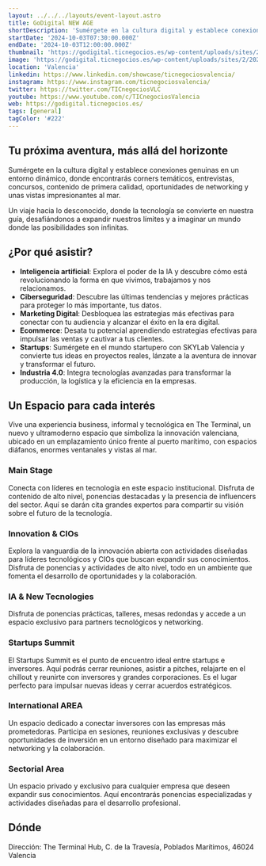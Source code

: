 ```yaml
---
layout: ../../../layouts/event-layout.astro
title: GoDigital NEW AGE
shortDescription: 'Sumérgete en la cultura digital y establece conexiones genuinas en un entorno dinámico, donde encontrarás corners temáticos, entrevistas, concursos, contenido de primera calidad, oportunidades de networking y unas vistas impresionantes al mar.'
startDate: '2024-10-03T07:30:00.000Z'
endDate: '2024-10-03T12:00:00.000Z'
thumbnail: 'https://godigital.ticnegocios.es/wp-content/uploads/sites/2/2024/06/imagen-destacada-web24.png'
image: 'https://godigital.ticnegocios.es/wp-content/uploads/sites/2/2024/06/imagen-destacada-web24.png'
location: 'Valencia'
linkedin: https://www.linkedin.com/showcase/ticnegociosvalencia/
instagram: https://www.instagram.com/ticnegociosvalencia/
twitter: https://twitter.com/TICnegociosVLC
youtube: https://www.youtube.com/c/TICnegociosValencia
web: https://godigital.ticnegocios.es/
tags: [general]
tagColor: '#222'
---
```



## Tu próxima aventura, más allá del horizonte

Sumérgete en la cultura digital y establece conexiones genuinas en un entorno dinámico, donde encontrarás corners temáticos, entrevistas, concursos, contenido de primera calidad, oportunidades de networking y unas vistas impresionantes al mar.

Un viaje hacia lo desconocido, donde la tecnología se convierte en nuestra guía, desafiándonos a expandir nuestros límites y a imaginar un mundo donde las posibilidades son infinitas.

## ¿Por qué asistir?

- **Inteligencia artificial**: Explora el poder de la lA y descubre cómo está revolucionando la forma en que vivimos, trabajamos y nos relacionamos.
- **Ciberseguridad**: Descubre las últimas tendencias y mejores prácticas para proteger lo más importante, tus datos.
- **Marketing Digital**: Desbloquea las estrategias más efectivas para conectar con tu audiencia y alcanzar el éxito en la era digital.
- **Ecommerce**: Desata tu potencial aprendiendo estrategias efectivas para impulsar las ventas y cautivar a tus clientes.
- **Startups**: Sumérgete en el mundo startupero con SKYLab Valencia y convierte tus ideas en proyectos reales, lánzate a la aventura de innovar y transformar el futuro.
- **Industria 4.0**: Integra tecnologías avanzadas para transformar la producción, la logística y la eficiencia en la empresas.

## Un Espacio para cada interés

Vive una experiencia business, informal y tecnológica en The Terminal, un nuevo y ultramoderno espacio que simboliza la innovación valenciana, ubicado en un emplazamiento único frente al puerto marítimo, con espacios diáfanos, enormes ventanales y vistas al mar.

### Main Stage

Conecta con líderes en tecnología en este espacio institucional. Disfruta de contenido de alto nivel, ponencias destacadas y la presencia de influencers del sector. Aquí se darán cita grandes expertos para compartir su visión sobre el futuro de la tecnología.

### Innovation & CIOs

Explora la vanguardia de la innovación abierta con actividades diseñadas para líderes tecnológicos y CIOs que buscan expandir sus conocimientos. Disfruta de ponencias y actividades de alto nivel, todo en un ambiente que fomenta el desarrollo de oportunidades y la colaboración.

### IA & New Tecnologies

Disfruta de ponencias prácticas, talleres, mesas redondas y accede a un espacio exclusivo para partners tecnológicos y networking.

### Startups Summit

El Startups Summit es el punto de encuentro ideal entre startups e inversores. Aquí podrás cerrar reuniones, asistir a pitches, relajarte en el chillout y reunirte con inversores y grandes corporaciones. Es el lugar perfecto para impulsar nuevas ideas y cerrar acuerdos estratégicos.

### International AREA

Un espacio dedicado a conectar inversores con las empresas más prometedoras. Participa en sesiones, reuniones exclusivas y descubre oportunidades de inversión en un entorno diseñado para maximizar el networking y la colaboración.

### Sectorial Area

Un espacio privado y exclusivo para cualquier empresa que deseen expandir sus conocimientos. Aquí encontrarás ponencias especializadas y actividades diseñadas para el desarrollo profesional.

## Dónde

Dirección: The Terminal Hub, C. de la Travesía, Poblados Marítimos, 46024 Valencia

<GoogleMap
  src="https://www.google.com/maps/embed?pb=!1m18!1m12!1m3!1d3080.4493059740166!2d-0.3338417870759284!3d39.4591772132413!2m3!1f0!2f0!3f0!3m2!1i1024!2i768!4f13.1!3m3!1m2!1s0xd6049af34a3305b%3A0xbf1cebe40f9699a4!2sThe%20Terminal%20Hub!5e0!3m2!1ses!2ses!4v1727778850629!5m2!1ses!2ses"
  ariaLabel="The Terminal Hub, C. de la Travesía, Poblados Marítimos, 46024 Valencia"
/>
